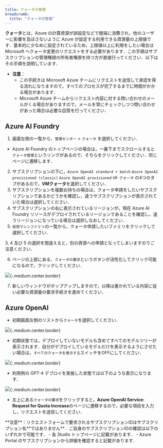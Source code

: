 ```yaml
---
title: クォータの管理
breadcrumb:
  title: "クォータの管理"
---
```


**クォータ**とは，Azure の計算資源が誤設定などで極端に消費され，他のユーザーに影響を及ぼさないように Azure が設定する利用できる資源量の上限値です．基本的に少なめに設定されているため，上限値以上に利用をしたい場合は Microsoft へクォータ変更のリクエストをする必要があります．この手順はサブスクリプションの管理権限の所有者権限を持つ方が直接行ってください．以下はその手順を説明しています．

- **注意**：
  - この手続きは Microsoft Azure チームにリクエストを送信して承認を得る流れになりますので，すべてのプロセスが完了するまでに時間がかかる場合があります．
  - Microsoft Azure チームからリクエスト内容に対する問い合わせのメールがくる場合がありますので，メールを常にチェックしつつ問い合わせがあった場合は必要な回答を行ってください．

## Azure AI Foundry 

1. 画面左側の一覧から、`管理センター` > `クォータ` を選択してください．
  - Azure AI Foundry のトップページの場合は，一番下までスクロールすると`クォータ管理`というリンクがあるので、そちらをクリックしてください．同じページに遷移します．
2. サブスクリプションの下に，`Azure OpenAI standard + batch` `Azure OpenAI provisioned (classic)` `Azure OpenAI provisioned` `VM クォータ` の4つのタブがあるので，**VMクォータ**を選択してください．
3. サブスクリプションを複数お持ちの場合は，クォータ申請をしたいサブスクリプションであるかどうかを確認し，違うサブスクリプションが表示されていた場合は選択してください．
4. サブスクリプションの右に表示されているリージョンが，現在 Azure AI Foundry リソースがデプロイされているリージョンであることを確認し，違うリージョンになっている場合は選択しなおしてください．
5. `仮想マシンファミリ`の一覧から，クォータ申請したいファミリをクリックして選択してください．

<div class="box">
3, 4 及び 5 の選択を間違えると，別の資源への申請となってしまいますのでご注意ください．
</div>

6. ページの上部にある、`クォータの要求`というボタンが活性化してクリック可能になるので，クリックしてください．

![](img/03_openaiquota3.png){:.medium.center.border}

7. 新しいウィンドウがポップアップしますので，以降は書かれている内容に従い必要な資源量の要求手続きを進めてください．

## Azure OpenAI

- 初期画面左側のリストから`クォータ`を選択してください．

![](img/01_openaiquota1.png){:.medium.center.border}

- 初期状態では，デプロイしていないモデルも含めてすべてのモデルツリーが表示されます．自分がデプロイしているモデルだけを表示するようにさせたい場合は，`すべてのクォータを表示する`スイッチをOFFにしてください．

![](img/02_aistudioquota2.png){:.medium.center.border}

- 利用例の GPT-4 デプロイを実施した状態では以下のような表示になります．

![](img/02_openaiquota2.png){:.medium.center.border}

- 左上にある`クォータの要求`をクリックすると，**Azure OpenAI Service: Request for Quota Increase**のページに遷移するので，必要な項目を入力し，リクエストを送信してください．

<div class="box">
**注意**：リクエストフォームで要求されるサブスクリプションIDはサブスクリプション名**ではありません**．ご自身のサブスクリプションIDの確認は以下のいずれかで可能です．
- 各 Studio トップページに記載があります．
- Azure Portal のサブスクリプションから詳細を確認すると記載があります．
</div>
